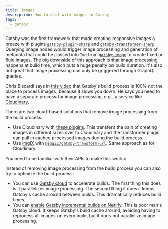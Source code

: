 ```yaml
---
title: Images
description: How to deal with images in Gatsby.
tags:
  - gatsby
---
```


Gatsby was the first framework that made creating responsive images a breeze
with plugins
[`gatsby-plugin-sharp`](https://github.com/gatsbyjs/gatsby/tree/master/packages/gatsby-plugin-sharp)
and
[`gatsby-transformer-sharp`](https://github.com/gatsbyjs/gatsby/tree/master/packages/gatsby-transformer-sharp).
Querying image nodes would trigger image processing and generation of metadata
that could be passed into `Img` from
[`gatsby-image`](https://www.gatsbyjs.com/plugins/gatsby-image/) to create fixed
or fluid images. The big downside of this approach is that image processing
happens at build time, which puts a huge penalty on build duration. It's also
not great that image processing can only be griggered through GraphQL queries.

Chris Biscardi says in [this video](https://www.youtube.com/watch?v=wtIsCBrXluI)
that Gatsby's build process is 100% not the place to process images, because it
slows you down. He says you need to have a separate process for image
processing, e.g., a service like [Cloudinary](https://cloudinary.com/).

There are two cloud-based solutions that remove image processing from the build
process:

- Use Cloudinary with
  [these plugins](https://cloudinary.com/blog/introducing_cloudinary_s_gatsby_plugins).
  This transfers the pain of creating images in different sizes over to
  Cloudinary and the transformer plugin can pull in cached processed images
  during the build process.
- Use [imgIX](https://www.imgix.com/) with
  [`@imgix/gatsby-transform-url`](https://github.com/imgix/gatsby/tree/main/packages/gatsby-transform-url).
  Same approach as for Cloudinary.

You need to be familiar with their APIs to make this work.d

Instead of removing image processing from the build process you can also try to
optimize the build process:

- You can use [Gatsby cloud](https://www.gatsbyjs.com/cloud/) to accelerate
  builds. The first thing this does is it parallelizes image processing. The
  second thing it does it keeps Gatsby's cache around between builds. This
  dramatically reduces build times.
- You can
  [enable Gatsby incremental builds on Netlify](https://www.netlify.com/blog/2020/04/23/enable-gatsby-incremental-builds-on-netlify/?utm_source=blog&utm_medium=gatsby-perf-jl&utm_campaign=devex).
  This is poor man's Gatsby cloud. It keeps Gatsby's build cache around,
  avoiding having to reprocess all images on every build, but it does not
  parallelize image processing.
